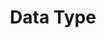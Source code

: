 ---
id: "js_easy_mc_002"
questionType: "MULTIPLE_CHOICE"
title: "Data Type"
description: "Which of the following is a primitive data type in JavaScript?"
difficulty: "EASY"
category: "JavaScript"
options:
  - "Array"
  - "Object"
  - "Boolean"
  - "Function"
correctAnswer: 2
---